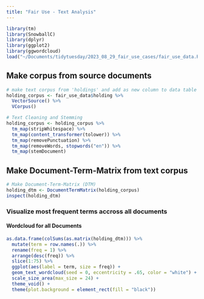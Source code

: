 ```yaml
---
title: "Fair Use - Text Analysis"
---
```


```r
library(tm)
library(SnowballC)
library(dplyr)
library(ggplot2)
library(ggwordcloud)
load("~/Documents/tidytuesday/2023_08_29_fair_use_cases/fair_use_data.Rdata")
```

## Make corpus from source documents

```r
# make text corpus from 'holdings' and add as new column to data table
holding_corpus <- fair_use_data$holding %>%
  VectorSource() %>%
  VCorpus()

# Text Cleaning and Stemming
holding_corpus <- holding_corpus %>%
  tm_map(stripWhitespace) %>%
  tm_map(content_transformer(tolower)) %>%
  tm_map(removePunctuation) %>%
  tm_map(removeWords, stopwords("en")) %>%
  tm_map(stemDocument)
```

## Make Document-Term-Matrix from text corpus

```r
# Make Document-Term-Matrix (DTM)
holding_dtm <- DocumentTermMatrix(holding_corpus)
inspect(holding_dtm)
```

### Visualize most frequent terms accross all documents

#### Wordcloud for all Documents

```r
as.data.frame(colSums(as.matrix(holding_dtm))) %>%
  mutate(term = row.names(.)) %>%
  rename(freq = 1) %>%
  arrange(desc(freq)) %>%
  slice(1:75) %>%
  ggplot(aes(label = term, size = freq)) +
  geom_text_wordcloud(seed = 0, eccentricity = .65, color = "white") +
  scale_size_area(max_size = 24) +
  theme_void() +
  theme(plot.background = element_rect(fill = "black"))
```

